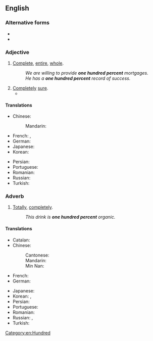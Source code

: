 ==English==

===Alternative forms===
* {{l|en|100%}}
* {{l|en|one hundred per cent}}

===Adjective===
{{en-adj|-}}

# [[complete|Complete]], [[entire]], [[whole]].
#: ''We are willing to provide '''one hundred percent''' mortgages.''
#: ''He has a '''one hundred percent''' record of success.''
# [[completely|Completely]] [[sure]].
#* {{quote-journal|lang=en|date=2010-10-17|title=Tattoos: what makes one spiritual and another Katona-esque?|author={{w|Hadley Freeman}}|journal={{w|The Guardian}}|url=https://www.theguardian.com/lifeandstyle/2010/oct/17/tattoos-on-women|passage=And did Nixon ever cover up a tattoo of the name of a second ex-husband with what has been described as "a fiery phoenix" to represent why one should never be tattooed with the name of one's spouse, particularly if he was a former drug dealer – oh, no, I mean, "to represent rising from the ashes and starting a new beginning", as Katona has explained? Again, one cannot be '''100%''' on this, but it does seem unlikely.}}

====Translations====
{{trans-top|complete, total}}
* Chinese:
*: Mandarin: {{t+|cmn|百分之百|tr=bǎifen zhi bǎi|sc=Hani}}
* French: {{t+|fr|cent pour cent}}, {{t+|fr|100 %}}
* German: {{t+|de|hundertprozentig}}
* Japanese: {{t|ja|100%|tr=hyaku pāsento|sc=Jpan}}
* Korean: {{t|ko|100%|tr=baekpeosenteu|sc=Kore}}
{{trans-mid}}
* Persian: {{t|fa|صددرصد|sc=fa-Arab}}
* Portuguese: {{t|pt|cem por cento}}
* Romanian: {{t|ro|de o sută de procente}}
* Russian: {{t+|ru|стопроце́нтный}}
* Turkish: {{t+|tr|yüzde yüz}}
{{trans-bottom}}

===Adverb===
{{en-adv|-}}

# [[totally|Totally]], [[completely]].
#: ''This drink is '''one hundred percent''' organic.''

====Translations====
{{trans-top|completely, totally}}
* Catalan: {{t|ca|cent per cent}}
* Chinese:
*: Cantonese: {{t|yue|完全|tr=jyun4 cyun4|sc=Hani}}
*: Mandarin: {{t+|cmn|百分之百|tr=bǎifen zhi bǎi|sc=Hani}}
*: Min Nan: {{t+|nan|百分之百|tr=pah-hun chi pah|sc=Hans}}
* French: {{t+|fr|cent pour cent}}
* German: {{t|de|einhundert Prozent}}
{{trans-mid}}
* Japanese: {{t|ja|百パーセント|tr=hyaku pāsento|sc=Jpan}}
* Korean: {{t|ko|100 퍼센트|tr=baek peosenteu|sc=Kore}}, {{t|ko|100 프로|tr=baek peuro|sc=Kore}}
* Persian: {{t|fa|صددرصد|sc=fa-Arab}}
* Portuguese: {{t|pt|cem por cento}}
* Romanian: {{t|ro|sută la sută}}
* Russian: {{t|ru|на сто проце́нтов}}, {{t|ru|на 100%}}
* Turkish: {{t+|tr|yüzde yüz}}
{{trans-bottom}}

[[Category:en:Hundred]]
